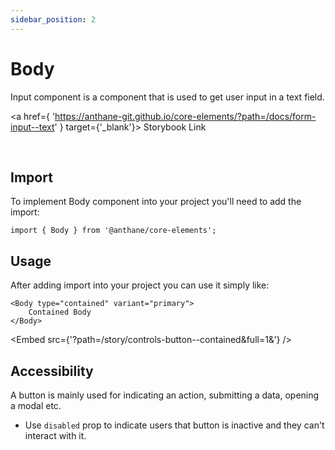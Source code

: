 ```yaml
---
sidebar_position: 2
---
```



# Body

Input component is a component that is used to get user input in a text field.

<a
	href={
		'https://anthane-git.github.io/core-elements/?path=/docs/form-input--text'
	}
	target={'_blank'}>
	Storybook Link
</a>

<br />

## Import

To implement Body component into your project you'll need to add the import:

```tsx
import { Body } from '@anthane/core-elements';
```

## Usage

After adding import into your project you can use it simply like:

```tsx
<Body type="contained" variant="primary">
	Contained Body
</Body>
```

<Embed src={'?path=/story/controls-button--contained&full=1&'} />

## Accessibility

A button is mainly used for indicating an action, submitting a data, opening a modal etc.

- Use `disabled` prop to indicate users that button is inactive and they can't interact with it.
